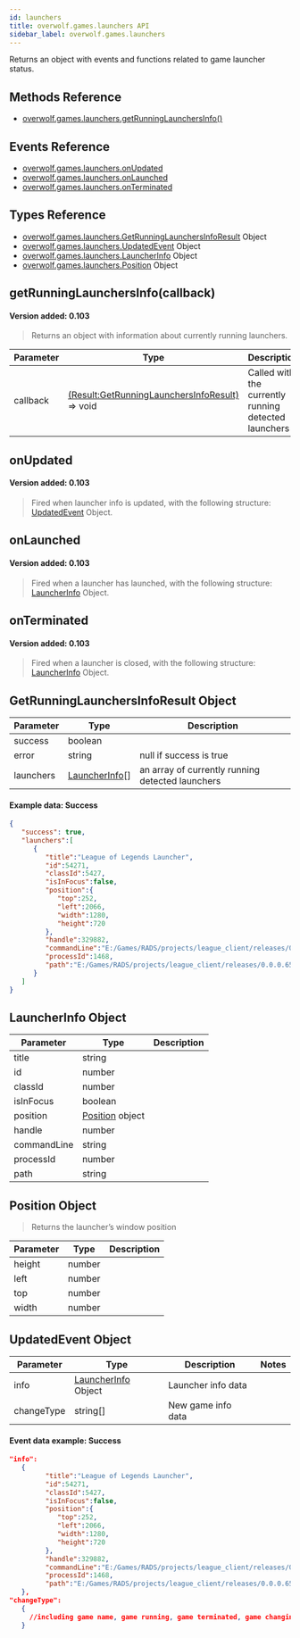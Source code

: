 ```yaml
---
id: launchers
title: overwolf.games.launchers API
sidebar_label: overwolf.games.launchers
---
```


Returns an object with events and functions related to game launcher status.

## Methods Reference

* [overwolf.games.launchers.getRunningLaunchersInfo()](#getrunninglaunchersinfocallback)

## Events Reference

* [overwolf.games.launchers.onUpdated](#onupdated)
* [overwolf.games.launchers.onLaunched](#onlaunched)
* [overwolf.games.launchers.onTerminated](#onterminated)

## Types Reference

* [overwolf.games.launchers.GetRunningLaunchersInfoResult](#getrunninglaunchersinforesult-object) Object
* [overwolf.games.launchers.UpdatedEvent](#updatedevent-object) Object
* [overwolf.games.launchers.LauncherInfo](#launcherinfo-object) Object
* [overwolf.games.launchers.Position](#position-object) Object

## getRunningLaunchersInfo(callback)
#### Version added: 0.103

> Returns an object with information about currently running launchers.

Parameter | Type                  | Description                                          |
--------- | ----------------------| ---------------------------------------------------- |
callback  | [(Result:GetRunningLaunchersInfoResult)](#getrunninglaunchersinforesult-object) => void | Called with the currently running detected launchers |

## onUpdated
#### Version added: 0.103

> Fired when launcher info is updated, with the following structure: [UpdatedEvent](#updatedevent-object) Object.

## onLaunched
#### Version added: 0.103

> Fired when a launcher has launched, with the following structure: [LauncherInfo](#launcherinfo-object) Object.

## onTerminated
#### Version added: 0.103

> Fired when a launcher is closed, with the following structure: [LauncherInfo](#launcherinfo-object) Object.

## GetRunningLaunchersInfoResult Object

Parameter          | Type     | Description                                 |
-------------------| ---------| ------------------------------------------- |
success            | boolean  |                                             |
error              | string   | null if success is true                     |
launchers          | [LauncherInfo](#launcherinfo-object)[] | an array of currently running detected launchers |   

#### Example data: Success

```json
{  
   "success": true,
   "launchers":[  
      {  
         "title":"League of Legends Launcher",
         "id":54271,
         "classId":5427,
         "isInFocus":false,
         "position":{  
            "top":252,
            "left":2066,
            "width":1280,
            "height":720
         },
         "handle":329882,
         "commandLine":"E:/Games/RADS/projects/league_client/releases/0.0.0.65/deploy/LeagueClientUx.exe "--release=0.0.0.35" "--remoting-auth-token=scIN957coAwcbo0WW78nzg" "--rads-product-directory=E:/Games/RADS/solutions/league_client_sln/releases/0.0.0.35/deploy/" "--respawn-command=LeagueClient.exe" "--respawn-display-name=League of Legends" "--app-port=57610" "--install-directory=E:/Games/" "--app-name=LeagueClient" "--ux-name=LeagueClientUx" "--ux-helper-name=LeagueClientUxHelper" "--log-dir=LeagueClient Logs" "--bugsplat-name=league_client_riotgames_com" "--bugsplat-platform-id=EUW1" "--project=LeagueClient" "--app-log-file-path=E:/Games/Logs/LeagueClient Logs/2017-04-20T11-12-28_9576_LeagueClient.log" "--app-pid=9576"",
         "processId":1468,
         "path":"E:/Games/RADS/projects/league_client/releases/0.0.0.65/deploy/LeagueClientUx.exe"
      }
   ]
}
```

## LauncherInfo Object

Parameter          | Type     | Description                                 |
-------------------| ---------| ------------------------------------------- |
title              | string   |                                             |
id                 | number   |                                             |
classId            | number   |                                             |   
isInFocus          | boolean  |                                             |   
position           | [Position](#position-object) object   |                |   
handle             | number   |                                             |   
commandLine        | string   |                                             |   
processId          | number   |                                             |   
path               | string   |                                             |   

## Position Object

> Returns the launcher’s window position

Parameter          | Type     | Description                                 |
-------------------| ---------| ------------------------------------------- |
height             | number   |                                             |
left               | number   |                                             |
top                | number   |                                             |   
width              | number   |                                             |   

## UpdatedEvent Object

Parameter                | Type                                           | Description                | Notes                     |
-------------------------| -----------------------------------------------|--------------------------- | --------------------------|
info                     | [LauncherInfo](#launcherinfo-object) Object    | Launcher info data         |                           |
changeType               | string[]                                       | New game info data         |                           |


#### Event data example: Success

```json
"info":
   {  
         "title":"League of Legends Launcher",
         "id":54271,
         "classId":5427,
         "isInFocus":false,
         "position":{  
            "top":252,
            "left":2066,
            "width":1280,
            "height":720
         },
         "handle":329882,
         "commandLine":"E:/Games/RADS/projects/league_client/releases/0.0.0.65/deploy/LeagueClientUx.exe",
         "processId":1468,
         "path":"E:/Games/RADS/projects/league_client/releases/0.0.0.65/deploy/LeagueClientUx.exe"
   },
"changeType":
   {
     //including game name, game running, game terminated, game changing focus, etc.
   }
```